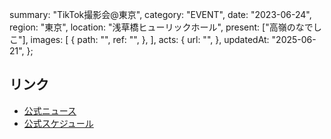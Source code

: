   summary: "TikTok撮影会@東京",
  category: "EVENT",
  date: "2023-06-24",
  region: "東京",
  location: "浅草橋ヒューリックホール",
  present: ["高嶺のなでしこ"],
  images: [
    {
      path: "",
      ref: "",
    },
  ],
  acts: {
    url: "",
  },
  updatedAt: "2025-06-21",
};

## リンク

- [公式ニュース](https://takanenonadeshiko.jp/?p=788)
- [公式スケジュール](https://takanenonadeshiko.jp/?p=924)
